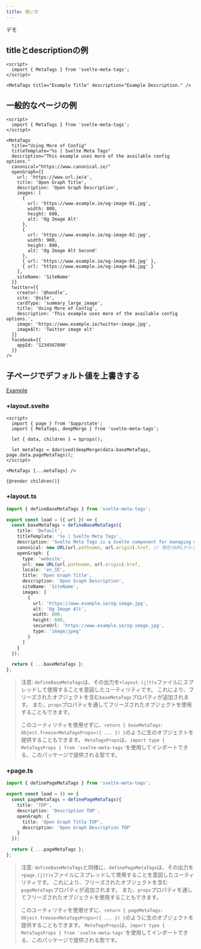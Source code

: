 ```yaml
---
title: 使い方
---
```



<LinkButton href="https://svelte.dev/repl/ffd783c9b8e54d97b6b7cac6eadace42" icon="external" iconPlacement="start">
  デモ
</LinkButton>

## titleとdescriptionの例

```svelte
<script>
  import { MetaTags } from 'svelte-meta-tags';
</script>

<MetaTags title="Example Title" description="Example Description." />
```

## 一般的なページの例

```svelte
<script>
  import { MetaTags } from 'svelte-meta-tags';
</script>

<MetaTags
  title="Using More of Config"
  titleTemplate="%s | Svelte Meta Tags"
  description="This example uses more of the available config options."
  canonical="https://www.canonical.ie/"
  openGraph={{
    url: 'https://www.url.ie/a',
    title: 'Open Graph Title',
    description: 'Open Graph Description',
    images: [
      {
        url: 'https://www.example.ie/og-image-01.jpg',
        width: 800,
        height: 600,
        alt: 'Og Image Alt'
      },
      {
        url: 'https://www.example.ie/og-image-02.jpg',
        width: 900,
        height: 800,
        alt: 'Og Image Alt Second'
      },
      { url: 'https://www.example.ie/og-image-03.jpg' },
      { url: 'https://www.example.ie/og-image-04.jpg' }
    ],
    siteName: 'SiteName'
  }}
  twitter={{
    creator: '@handle',
    site: '@site',
    cardType: 'summary_large_image',
    title: 'Using More of Config',
    description: 'This example uses more of the available config options.',
    image: 'https://www.example.ie/twitter-image.jpg',
    imageAlt: 'Twitter image alt'
  }}
  facebook={{
    appId: '1234567890'
  }}
/>
```

## 子ページでデフォルト値を上書きする

[Example](https://github.com/oekazuma/svelte-meta-tags/tree/main/example)

### +layout.svelte

```svelte
<script>
  import { page } from '$app/state';
  import { MetaTags, deepMerge } from 'svelte-meta-tags';

  let { data, children } = $props();

  let metaTags = $derived(deepMerge(data.baseMetaTags, page.data.pageMetaTags));
</script>

<MetaTags {...metaTags} />

{@render children()}
```

### +layout.ts

```ts
import { defineBaseMetaTags } from 'svelte-meta-tags';

export const load = ({ url }) => {
  const baseMetaTags = defineBaseMetaTags({
    title: 'Default',
    titleTemplate: '%s | Svelte Meta Tags',
    description: 'Svelte Meta Tags is a Svelte component for managing meta tags and SEO in your Svelte applications.',
    canonical: new URL(url.pathname, url.origin).href, // 現在のURLからクリーンなURL（ハッシュやクエリパラメータなし）を作成します
    openGraph: {
      type: 'website',
      url: new URL(url.pathname, url.origin).href,
      locale: 'en_IE',
      title: 'Open Graph Title',
      description: 'Open Graph Description',
      siteName: 'SiteName',
      images: [
        {
          url: 'https://www.example.ie/og-image.jpg',
          alt: 'Og Image Alt',
          width: 800,
          height: 600,
          secureUrl: 'https://www.example.ie/og-image.jpg',
          type: 'image/jpeg'
        }
      ]
    }
  });

  return { ...baseMetaTags };
};
```

> 注意: `defineBaseMetaTags`は、その出力を`+layout.(j|t)s`ファイルにスプレッドして使用することを意図したユーティリティです。
> これにより、フリーズされたオブジェクトを含む`baseMetaTags`プロパティが追加されます。
> また、`props`プロパティを通してフリーズされたオブジェクトを使用することもできます。
>
> このユーティリティを使用せずに、`return { baseMetaTags: Object.freeze<MetaTagsProps>({ ... }) }`のように生のオブジェクトを提供することもできます。
> `MetaTagsProps`は、`import type { MetaTagsProps } from 'svelte-meta-tags'`を使用してインポートできる、このパッケージで提供される型です。

### +page.ts

```ts
import { definePageMetaTags } from 'svelte-meta-tags';

export const load = () => {
  const pageMetaTags = definePageMetaTags({
    title: 'TOP',
    description: 'Description TOP',
    openGraph: {
      title: 'Open Graph Title TOP',
      description: 'Open Graph Description TOP'
    }
  });

  return { ...pageMetaTags };
};
```

> 注意: `defineBaseMetaTags`と同様に、`definePageMetaTags`は、その出力を`+page.(j|t)s`ファイルにスプレッドして使用することを意図したユーティリティです。
> これにより、フリーズされたオブジェクトを含む`pageMetaTags`プロパティが追加されます。
> また、`props`プロパティを通してフリーズされたオブジェクトを使用することもできます。
>
> このユーティリティを使用せずに、`return { pageMetaTags: Object.freeze<MetaTagsProps>({ ... }) }`のように生のオブジェクトを提供することもできます。
> `MetaTagsProps`は、`import type { MetaTagsProps } from 'svelte-meta-tags'`を使用してインポートできる、このパッケージで提供される型です。
